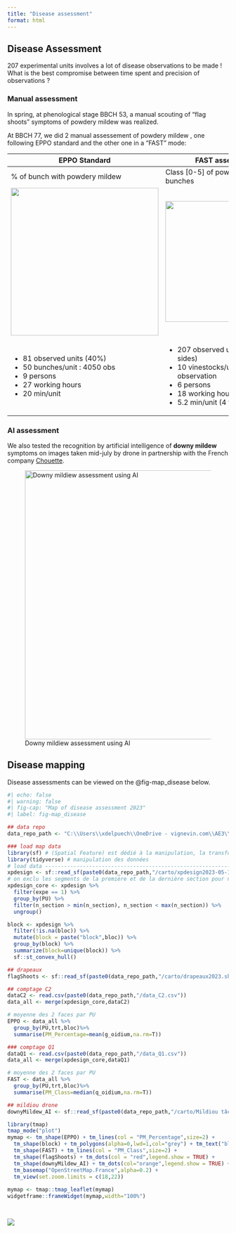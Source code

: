 ```yaml
---
title: "Disease assessment"
format: html
---
```


## Disease Assessment

207 experimental units involves a lot of disease observations to be made ! What is the best compromise between time spent and precision of observations ?

### Manual assessment

In spring, at phenological stage BBCH 53, a manual scouting of "flag shoots" symptoms of powdery mildew was realized.

At BBCH 77, we did 2 manual assessement of powdery mildew , one following EPPO standard and the other one in a "FAST" mode:

+---------------------------------+--------------------------------------------+
| EPPO Standard                   | FAST assessment                            |
+=================================+============================================+
| \% of bunch with powdery mildew | Class \[0-5\] of powdery mildew on bunches |
+---------------------------------+--------------------------------------------+
| ![](EPPO.png){width="336"}      | ![](FAST.png){width="275"}                 |
+---------------------------------+--------------------------------------------+
| -   81 observed units (40%)     | -   207 observed units (on both sides)     |
| -   50 bunches/unit : 4050 obs  | -   10 vinestocks/unit : 4140 observation  |
| -   9 persons                   | -   6 persons                              |
| -   27 working hours            | -   18 working hours                       |
| -   20 min/unit                 | -   5.2 min/unit (4 times faster)          |
+---------------------------------+--------------------------------------------+

### AI assessment

We also tested the recognition by artificial intelligence of **downy mildew** symptoms on images taken mid-july by drone in partnership with the French company [Chouette](https://www.chouette.vision/).

![Downy mildiew assessment using AI](Chouette.png){width="612"}

## Disease mapping

Disease assessments can be viewed on the @fig-map_disease below.

```r
#| echo: false
#| warning: false
#| fig-cap: "Map of disease assessment 2023"
#| label: fig-map_disease

## data repo
data_repo_path <- "C:\\Users\\xdelpuech\\OneDrive - vignevin.com\\AE3\\ProjetsEnCours\\BIOSPRAYTECH\\03_DATA\\biospraytech2023\\data"

### load map data
library(sf) # (Spatial Feature) est dédié à la manipulation, la transformation et l’analyse de données spatiales. A la manière du Tidyverse, il combine les fonctionnalités de {sp}, {rgeos} et {rgdal} dans un package.
library(tidyverse) # manipulation des données
# load data ---------------------------------------------------------------
xpdesign <- sf::read_sf(paste0(data_repo_path,"/carto/xpdesign2023-05-11.shp"))
# on exclu les segments de la première et de la dernière section pour ne garder que les 2 segments centraux
xpdesign_core <- xpdesign %>%
  filter(expe == 1) %>%
  group_by(PU) %>%
  filter(n_section > min(n_section), n_section < max(n_section)) %>%
  ungroup()

block <- xpdesign %>%
  filter(!is.na(bloc)) %>%
  mutate(block = paste("block",bloc)) %>%
  group_by(block) %>%
  summarize(block=unique(block)) %>%
  sf::st_convex_hull()

## drapeaux
flagShoots <- sf::read_sf(paste0(data_repo_path,"/carto/drapeaux2023.shp"))

## comptage C2
dataC2 <- read.csv(paste0(data_repo_path,"/data_C2.csv"))
data_all <- merge(xpdesign_core,dataC2)

# moyenne des 2 faces par PU 
EPPO <- data_all %>%
  group_by(PU,trt,bloc)%>%
  summarise(PM_Percentage=mean(g_oidium,na.rm=T))

### comptage Q1
dataQ1 <- read.csv(paste0(data_repo_path,"/data_Q1.csv"))
data_all <- merge(xpdesign_core,dataQ1)

# moyenne des 2 faces par PU 
FAST <- data_all %>%
  group_by(PU,trt,bloc)%>%
  summarise(PM_Class=median(q_oidium,na.rm=T))

## mildiou drone
downyMildew_AI <- sf::read_sf(paste0(data_repo_path,"/carto/Mildiou tâche d'huile_10-07-2023_10-13-35.shp"))

library(tmap)
tmap_mode("plot")
mymap <- tm_shape(EPPO) + tm_lines(col = "PM_Percentage",size=2) +
  tm_shape(block) + tm_polygons(alpha=0,lwd=1,col="grey") + tm_text("block") +
  tm_shape(FAST) + tm_lines(col = "PM_Class",size=2) +
  tm_shape(flagShoots) + tm_dots(col = "red",legend.show = TRUE) +
  tm_shape(downyMildew_AI) + tm_dots(col="orange",legend.show = TRUE) +
  tm_basemap("OpenStreetMap.France",alpha=0.2) +
  tm_view(set.zoom.limits = c(18,22))
 
mymap <- tmap::tmap_leaflet(mymap) 
widgetframe::frameWidget(mymap,width="100%")

    
```

![](logoUMT.png)
